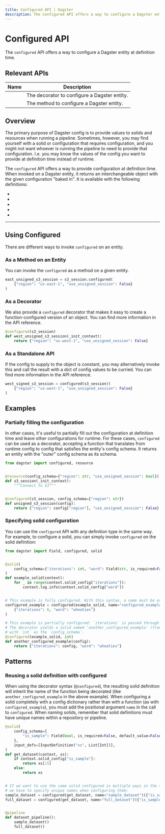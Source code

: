 ```yaml
---
title: Configured API | Dagster
description: The Configured API offers a way to configure a Dagster entity at definition time.
---
```


# Configured API

The `configured` API offers a way to configure a Dagster entity at definition time.

## Relevant APIs

| Name                                                        | Description                                  |
| ----------------------------------------------------------- | -------------------------------------------- |
| <PyObject module="dagster" object="configured" decorator /> | The decorator to configure a Dagster entity. |
| <PyObject module="dagster" object="configured" />           | The method to configure a Dagster entity.    |

## Overview

The primary purpose of Dagster config is to provide values to solids and resources when running a pipeline. Sometimes, however, you may find yourself with a solid or configuration that requires configuration, and you might not want whoever is running the pipeline to need to provide that configuration. I.e. you may know the values of the config you want to provide at definition time instead of runtime.

The `configured` API offers a way to provide configuration at definition time. When invoked on a Dagster entity, it returns an interchangeable object with the given configuration "baked in". It is available with the following definitions:

- <PyObject module="dagster" object="ResourceDefinition" />
- <PyObject module="dagster" object="ExecutorDefinition" />
- <PyObject module="dagster" object="SolidDefinition" />
- <PyObject module="dagster" object="CompositeSolidDefinition" />
- <PyObject module="dagster" object="LoggerDefinition" />

---

## Using Configured

There are different ways to invoke `configured` on an entity.

### As a Method on an Entity

You can invoke the `configured` as a method on a given entity.

```python file=/concepts/configuration/configured_example.py startafter=start_configured_marker endbefore=end_configured_marker
east_unsigned_s3_session = s3_session.configured(
    {"region": "us-east-1", "use_unsigned_session": False}
)
```

### As a Decorator

We also provide a `configured` decorator that makes it easy to create a function-configured version of an object. You can find more information in the <PyObject module="dagster" object="configured" decorator /> API reference.

```python file=/concepts/configuration/configured_example.py startafter=start_configured_decorator_marker endbefore=end_configured_decorator_marker
@configured(s3_session)
def west_unsigned_s3_session(_init_context):
    return {"region": "us-west-1", "use_unsigned_session": False}
```

### As a Standalone API

If the config to supply to the object is constant, you may alternatively invoke this and call the result with a dict of config values to be curried. You can find more information in the <PyObject module="dagster" object="configured" decorator /> API reference.

```python file=/concepts/configuration/configured_example.py startafter=start_configured_method_marker endbefore=end_configured_method_marker
west_signed_s3_session = configured(s3_session)(
    {"region": "us-west-1", "use_unsigned_session": False}
)
```

## Examples

### Partially filling the configuration

In other cases, it's useful to partially fill out the configuration at definition time and leave other configurations for runtime. For these cases, `configured` can be used as a decorator, accepting a function that translates from runtime config to config that satisfies the entity's config schema. It returns an entity with the "outer" config schema as its schema.

```python file=/concepts/configuration/config_map_example.py
from dagster import configured, resource


@resource(config_schema={"region": str, "use_unsigned_session": bool})
def s3_session(_init_context):
    """Connect to S3"""


@configured(s3_session, config_schema={"region": str})
def unsigned_s3_session(config):
    return {"region": config["region"], "use_unsigned_session": False}
```

### Specifying solid configuration

You can use the `configured` API with any definition type in the same way. For example, to configure a solid, you can simply invoke `configured` on the solid definition:

```python file=/concepts/configuration/configured_solid_example.py
from dagster import Field, configured, solid


@solid(
    config_schema={"iterations": int, "word": Field(str, is_required=False, default_value="hello")}
)
def example_solid(context):
    for _ in range(context.solid_config["iterations"]):
        context.log.info(context.solid_config["word"])


# This example is fully configured. With this syntax, a name must be explicitly provided.
configured_example = configured(example_solid, name="configured_example")(
    {"iterations": 6, "word": "wheaties"}
)

# This example is partially configured: `iterations` is passed through
# The decorator yields a solid named 'another_configured_example' (from the decorated function)
# with `int` as the `config_schema`.
@configured(example_solid, int)
def another_configured_example(config):
    return {"iterations": config, "word": "wheaties"}
```

## Patterns

### <Check/> Reusing a solid definition with configured

When using the decorator syntax (`@configured`), the resulting solid definition will inherit the name of the function being decorated (like `another_configured_example` in the above example). When configuring a solid completely with a config dictionary rather than with a function (as with `configured_example`), you must add the positional argument `name` in the call to `configured`. When naming solids, remember that solid definitions must have unique names within a repository or pipeline.

```python file=/concepts/configuration/configured_named_solid_example.py startafter=start_configured_named endbefore=end_configured_named
@solid(
    config_schema={
        "is_sample": Field(bool, is_required=False, default_value=False),
    },
    input_defs=[InputDefinition("xs", List[Int])],
)
def get_dataset(context, xs):
    if context.solid_config["is_sample"]:
        return xs[:5]
    else:
        return xs


# If we want to use the same solid configured in multiple ways in the same pipeline,
# we have to specify unique names when configuring them:
sample_dataset = configured(get_dataset, name="sample_dataset")({"is_sample": True})
full_dataset = configured(get_dataset, name="full_dataset")({"is_sample": False})


@pipeline
def dataset_pipeline():
    sample_dataset()
    full_dataset()
```
